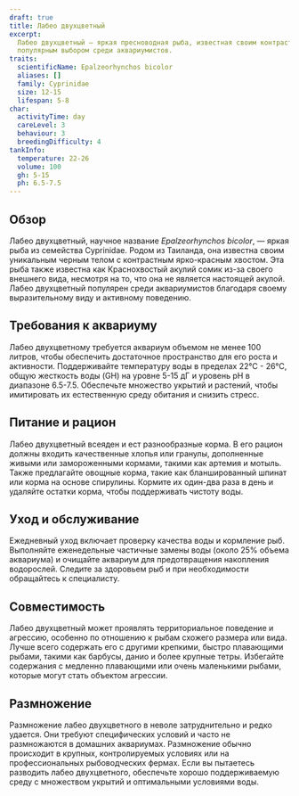```yaml
---
draft: true
title: Лабео двухцветный
excerpt:
  Лабео двухцветный — яркая пресноводная рыба, известная своим контрастным черно-красным окрасом, что делает её
  популярным выбором среди аквариумистов.
traits:
  scientificName: Epalzeorhynchos bicolor
  aliases: []
  family: Cyprinidae
  size: 12-15
  lifespan: 5-8
char:
  activityTime: day
  careLevel: 3
  behaviour: 3
  breedingDifficulty: 4
tankInfo:
  temperature: 22-26
  volume: 100
  gh: 5-15
  ph: 6.5-7.5
---
```


## Обзор

Лабео двухцветный, научное название _Epalzeorhynchos bicolor_, — яркая рыба из семейства Cyprinidae. Родом из Таиланда,
она известна своим уникальным черным телом с контрастным ярко-красным хвостом. Эта рыба также известна как Краснохвостый
акулий сомик из-за своего внешнего вида, несмотря на то, что она не является настоящей акулой. Лабео двухцветный
популярен среди аквариумистов благодаря своему выразительному виду и активному поведению.

## Требования к аквариуму

Лабео двухцветному требуется аквариум объемом не менее 100 литров, чтобы обеспечить достаточное пространство для его
роста и активности. Поддерживайте температуру воды в пределах 22°C - 26°C, общую жесткость воды (GH) на уровне 5-15 дГ и
уровень pH в диапазоне 6.5-7.5. Обеспечьте множество укрытий и растений, чтобы имитировать их естественную среду
обитания и снизить стресс.

## Питание и рацион

Лабео двухцветный всеяден и ест разнообразные корма. В его рацион должны входить качественные хлопья или гранулы,
дополненные живыми или замороженными кормами, такими как артемия и мотыль. Также предлагайте овощные корма, такие как
бланшированный шпинат или корма на основе спирулины. Кормите их один-два раза в день и удаляйте остатки корма, чтобы
поддерживать чистоту воды.

## Уход и обслуживание

Ежедневный уход включает проверку качества воды и кормление рыб. Выполняйте еженедельные частичные замены воды (около
25% объема аквариума) и очищайте аквариум для предотвращения накопления водорослей. Следите за здоровьем рыб и при
необходимости обращайтесь к специалисту.

## Совместимость

Лабео двухцветный может проявлять территориальное поведение и агрессию, особенно по отношению к рыбам схожего размера
или вида. Лучше всего содержать его с другими крепкими, быстро плавающими рыбами, такими как барбусы, данио и более
крупные тетры. Избегайте содержания с медленно плавающими или очень маленькими рыбами, которые могут стать объектом
агрессии.

## Размножение

Размножение лабео двухцветного в неволе затруднительно и редко удается. Они требуют специфических условий и часто не
размножаются в домашних аквариумах. Размножение обычно происходит в крупных, контролируемых условиях или на
профессиональных рыбоводческих фермах. Если вы пытаетесь разводить лабео двухцветного, обеспечьте хорошо поддерживаемую
среду с множеством укрытий и оптимальными условиями воды.
